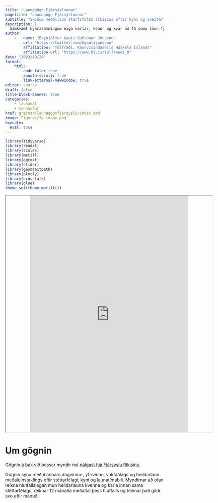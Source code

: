 ```yaml
---
title: "Launagögn Fjársýslunnar"
pagetitle: "Launagögn Fjársýslunnar"
subtitle: "Skoðum meðallaun starfsfólks ríkisins eftir kyni og sveitarfélagi"
description: |
  Samkvæmt kjarasamningum eiga karlar, konur og kvár að fá sömu laun fyrir sömu störf. Hér getum við ekki athugað það, heldur skoðum við meðallaun eftir stéttarfélagi. Þá erum við ekki endilega að bera saman einstaklinga sem vinna sömu störf, en við getum séð muninn fyrir alla meðlimi stéttarfélagsins.
author: 
    -   name: "Brynjólfur Gauti Guðrúnar Jónsson"
        url: "https://twitter.com/bgautijonsson"
        affiliation: "Tölfræði, Raunvísindadeild Háskóla Íslands"
        affiliation-url: "https://www.hi.is/tolfraedi_0"
date: "2023/10/24"
format: 
    html:
        code-fold: true
        smooth-scroll: true
        link-external-newwindow: true
editor: source
draft: false
title-block-banner: true
categories:
    - launamál
    - mannauður
href: greinar/launagognfjarsyslu/index.qmd
image: Figures/fp_image.png
execute:
  eval: true
---
```


```r
library(tidyverse)
library(readxl)
library(scales)
library(metill)
library(ggtext)
library(slider)
library(geomtextpath)
library(plotly)
library(crosstalk)
library(glue)
theme_set(theme_metill())
```


::: {.column-screen}
<iframe src="https://bggj.shinyapps.io/shiny_launagognfjarsyslu/" style="width:100%;height:750px;padding-left:15%;padding-right:15%">
</iframe>
:::

# Um gögnin

Gögnin á bak við þessar myndir má [nálgast hjá Fjársýslu Ríkisins](https://gogn.fjr.is/Report/EmbedReport/4e7d2e68-611d-44c0-9ba0-7c084722c34c){target="_blank"}.

Gögnin sýna meðal annars dagvinnu-, yfirvinnu, vaktaálags og heildarlaun meðaleinstaklings eftir stéttarfélagi, kyni og launatímabili. Myndirnar að ofan reikna hlutfallslegan mun heildarlauna kvenna og karla innan sama stéttarfélags, reiknar 12 mánaða meðaltal þess hlutfalls og teiknar það gildi svo eftir mánuði.

